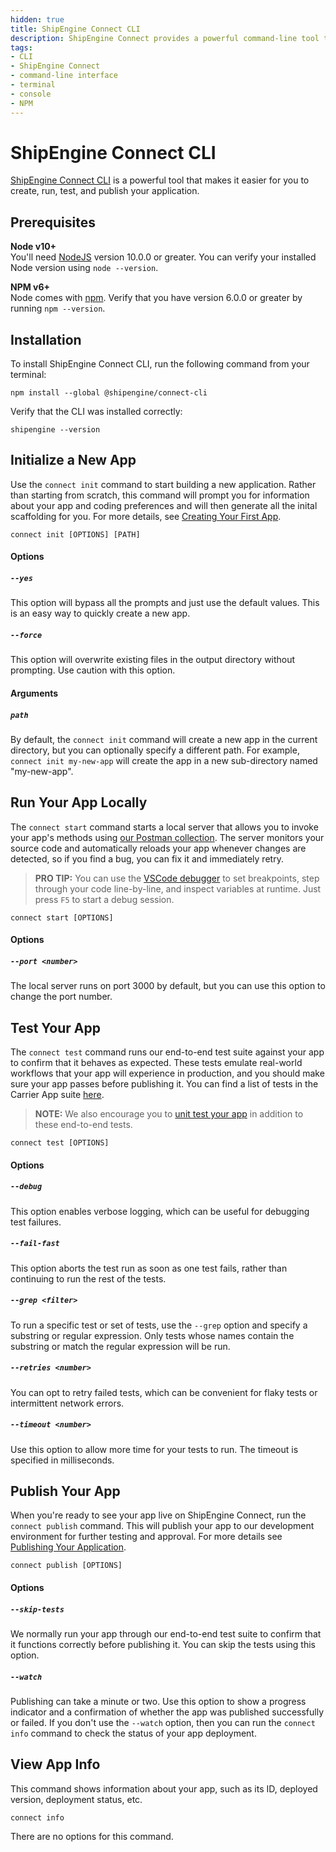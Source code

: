 ```yaml
---
hidden: true
title: ShipEngine Connect CLI
description: ShipEngine Connect provides a powerful command-line tool to make it easier to create, run, and test your app.
tags:
- CLI
- ShipEngine Connect
- command-line interface
- terminal
- console
- NPM
---
```




ShipEngine Connect CLI
=====================================
[ShipEngine Connect CLI](https://www.npmjs.com/package/@shipengine/integration-platform-cli) is a powerful tool that makes it easier for you to create, run, test, and publish your application.


Prerequisites
------------------------

**Node v10+**<br/>
You'll need [NodeJS](https://nodejs.org) version 10.0.0 or greater.  You can verify your installed Node version using `node --version`.

**NPM v6+**<br/>
Node comes with [npm](https://www.npmjs.com/). Verify that you have version 6.0.0 or greater by running `npm --version`.


Installation
------------------------
To install ShipEngine Connect CLI, run the following command from your terminal:

```
npm install --global @shipengine/connect-cli
```

Verify that the CLI was installed correctly:

```
shipengine --version
```


Initialize a New App
--------------------------
Use the `connect init` command to start building a new application. Rather than starting from scratch, this command will prompt you for information about your app and coding preferences and will then generate all the inital scaffolding for you. For more details, see [Creating Your First App](create-first-app.mdx).

```
connect init [OPTIONS] [PATH]
```

#### Options

##### `--yes`
This option will bypass all the prompts and just use the default values. This is an easy way to quickly create a new app.

##### `--force`
This option will overwrite existing files in the output directory without prompting. Use caution with this option.

#### Arguments

##### `path`
By default, the `connect init` command will create a new app in the current directory, but you can optionally specify a different path. For example, `connect init my-new-app` will create the app in a new sub-directory named "my-new-app".


Run Your App Locally
--------------------------
The `connect start` command starts a local server that allows you to invoke your app's methods using [our Postman collection](#coming-soon). The server monitors your source code and automatically reloads your app whenever changes are detected, so if you find a bug, you can fix it and immediately retry.

> **PRO TIP:** You can use the [VSCode debugger](https://code.visualstudio.com/docs/editor/debugging) to set breakpoints, step through your code line-by-line, and inspect variables at runtime. Just press `F5` to start a debug session.

```
connect start [OPTIONS]
```

#### Options

##### `--port <number>`
The local server runs on port 3000 by default, but you can use this option to change the port number.


Test Your App
--------------------------
The `connect test` command runs our end-to-end test suite against your app to confirm that it behaves as expected. These tests emulate real-world workflows that your app will experience in production, and you should make sure your app passes before publishing it.
You can find a list of tests in the Carrier App suite [here](./testing/carrier-app-tests.mdx).

> **NOTE:** We also encourage you to [unit test your app](testing/index.mdx#unit-testing) in addition to these end-to-end tests.

```
connect test [OPTIONS]
```

#### Options

##### `--debug`
This option enables verbose logging, which can be useful for debugging test failures.

##### `--fail-fast`
This option aborts the test run as soon as one test fails, rather than continuing to run the rest of the tests.

##### `--grep <filter>`
To run a specific test or set of tests, use the `--grep` option and specify a substring or regular expression. Only tests whose names contain the substring or match the regular expression will be run.

##### `--retries <number>`
You can opt to retry failed tests, which can be convenient for flaky tests or intermittent network errors.

##### `--timeout <number>`
Use this option to allow more time for your tests to run. The timeout is specified in milliseconds.


Publish Your App
--------------------------
When you're ready to see your app live on ShipEngine Connect, run the `connect publish` command. This will publish your app to our development environment for further testing and approval.  For more details see [Publishing Your Application](publish.mdx).

```
connect publish [OPTIONS]
```

#### Options

##### `--skip-tests`
We normally run your app through our end-to-end test suite to confirm that it functions correctly before publishing it. You can skip the tests using this option.

##### `--watch`
Publishing can take a minute or two. Use this option to show a progress indicator and a confirmation of whether the app was published successfully or failed.  If you don't use the `--watch` option, then you can run the `connect info` command to check the status of your app deployment.


View App Info
--------------------------
This command shows information about your app, such as its ID, deployed version, deployment status, etc.

```
connect info
```

There are no options for this command.



<Pager
  prev="./tools/index.mdx" prevTitle="Recommended Tools"
  next="./create-first-app.mdx" nextTitle="Creating Your First App"
/>
